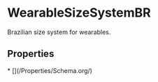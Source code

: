   
# WearableSizeSystemBR

Brazilian size system for wearables.

## Properties

<Grid>
* [](/Properties/Schema.org/)
</Grid>

